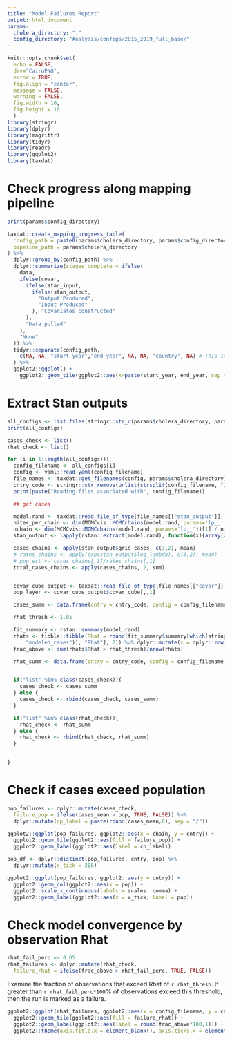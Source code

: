 ```yaml
---
title: "Model Failures Report"
output: html_document
params:
  cholera_directory: "."
  config_directory: "Analysis/configs/2015_2019_full_base/"
---
```

```r
knitr::opts_chunk$set(
  echo = FALSE, 
  dev="CairoPNG", 
  error = TRUE,
  fig.align = "center",
  message = FALSE,
  warning = FALSE,
  fig.width = 10,
  fig.height = 10
  )
library(stringr)
library(dplyr)
library(magrittr)
library(tidyr)
library(readr)
library(ggplot2)
library(taxdat)

```

# Check progress along mapping pipeline

```r

print(params$config_directory)

taxdat::create_mapping_progress_table(
  config_path = paste0(params$cholera_directory, params$config_directory),
  pipeline_path = params$cholera_directory
) %>%
  dplyr::group_by(config_path) %>%
  dplyr::summarize(stages_complete = ifelse(
    data,
    ifelse(covar,
      ifelse(stan_input,
        ifelse(stan_output,
          "Output Produced",
          "Input Produced"
        ), "Covariates constructed"
      ),
      "Data pulled"
    ),
    "None"
  )) %>%
  tidyr::separate(config_path,
    c(NA, NA, "start_year","end_year", NA, NA, "country", NA) # This is file path specific
  ) %>%
  ggplot2::ggplot() +
    ggplot2::geom_tile(ggplot2::aes(x=paste(start_year, end_year, sep = '-'), y=country, fill=stages_complete))


  ```

# Extract Stan outputs

```r

all_configs <- list.files(stringr::str_c(params$cholera_directory, params$config_directory), full.names = TRUE)
print(all_configs)

cases_check <- list()
rhat_check <- list()

for (i in 1:length(all_configs)){
  config_filename <- all_configs[i]
  config <- yaml::read_yaml(config_filename)
  file_names <- taxdat::get_filenames(config, params$cholera_directory)
  cntry_code <- stringr::str_remove(unlist(strsplit(config_filename, "/"))[length(unlist(strsplit(config_filename, "/")))], ".yml")
  print(paste("Reading files associated with", config_filename))

  ## get cases

  model.rand <- taxdat::read_file_of_type(file_names[["stan_output"]], "model.rand")
  niter_per_chain <- dim(MCMCvis::MCMCchains(model.rand, params='lp__', chain_num=1))[1]
  nchain <- dim(MCMCvis::MCMCchains(model.rand, params='lp__'))[1] / niter_per_chain
  stan_output <- lapply(rstan::extract(model.rand), function(x){array(x,c(niter_per_chain, nchain, dim(x)[-1]))})

  cases_chains <- apply(stan_output$grid_cases, c(3,2), mean)
  # rates_chains <- apply(exp(stan_output$log_lambda), c(3,2), mean)
  # pop_est <- cases_chains[,1]/rates_chains[,1]
  total_cases_chains <- apply(cases_chains, 2, sum)


  covar_cube_output <- taxdat::read_file_of_type(file_names[["covar"]], "covar_cube_output")
  pop_layer <- covar_cube_output$covar_cube[,,1]

  cases_summ <- data.frame(cntry = cntry_code, config = config_filename, pop = sum(pop_layer[,1]), chain = 1:length(total_cases_chains), cases_mean = total_cases_chains) 

  rhat_thresh <- 1.05

  fit_summary <- rstan::summary(model.rand)
  rhats <- tibble::tibble(Rhat = round(fit_summary$summary[which(stringr::str_detect(row.names(fit_summary$summary), 
      "modeled_cases")), "Rhat"], 2)) %>% dplyr::mutate(x = dplyr::row_number())
  frac_above <- sum(rhats$Rhat > rhat_thresh)/nrow(rhats)

  rhat_summ <- data.frame(cntry = cntry_code, config = config_filename, frac_above = frac_above)


  if("list" %in% class(cases_check)){
    cases_check <- cases_summ
  } else {
    cases_check <- rbind(cases_check, cases_summ)
  }

  if("list" %in% class(rhat_check)){
    rhat_check <- rhat_summ
  } else {
    rhat_check <- rbind(rhat_check, rhat_summ)
  }


}

```

# Check if cases exceed population

```r

pop_failures <- dplyr::mutate(cases_check, 
  failure_pop = ifelse(cases_mean > pop, TRUE, FALSE)) %>%
  dplyr::mutate(cp_label = paste(round(cases_mean,0), sep = "/"))

```

```r
ggplot2::ggplot(pop_failures, ggplot2::aes(x = chain, y = cntry)) +
  ggplot2::geom_tile(ggplot2::aes(fill = failure_pop)) +
  ggplot2::geom_label(ggplot2::aes(label = cp_label))

```

```r
pop_df <- dplyr::distinct(pop_failures, cntry, pop) %>%
  dplyr::mutate(x_tick = 3E8)

ggplot2::ggplot(pop_failures, ggplot2::aes(y = cntry)) +
  ggplot2::geom_col(ggplot2::aes(x = pop)) +
  ggplot2::scale_x_continuous(labels = scales::comma) +
  ggplot2::geom_label(ggplot2::aes(x = x_tick, label = pop))

```

# Check model convergence by observation Rhat


```r
rhat_fail_perc <- 0.05
rhat_failures <- dplyr::mutate(rhat_check, 
  failure_rhat = ifelse(frac_above > rhat_fail_perc, TRUE, FALSE)) 

```

Examine the fraction of observations that exceed Rhat of `r rhat_thresh`. If greater than `r rhat_fail_perc*100`% of observations exceed this threshold, then the run is marked as a failure.

```r
ggplot2::ggplot(rhat_failures, ggplot2::aes(x = config_filename, y = cntry)) +
  ggplot2::geom_tile(ggplot2::aes(fill = failure_rhat)) +
  ggplot2::geom_label(ggplot2::aes(label = round(frac_above*100,1))) +
  ggplot2::theme(axis.title.x = element_blank(), axis.ticks.x = element_blank())

```